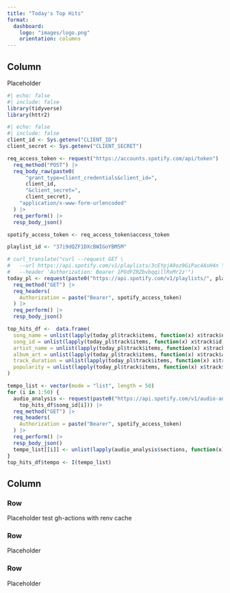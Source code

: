 ```yaml
---
title: "Today's Top Hits"
format:
  dashboard:
    logo: "images/logo.png"
    orientation: columns
---
```


## Column {width="35%"}

Placeholder

```r
#| echo: false
#| include: false
library(tidyverse)
library(httr2)
```

```r
#| echo: false
#| include: false
client_id <- Sys.getenv("CLIENT_ID")
client_secret <- Sys.getenv("CLIENT_SECRET")

req_access_token <- request("https://accounts.spotify.com/api/token") |> 
  req_method("POST") |> 
  req_body_raw(paste0(
      "grant_type=client_credentials&client_id=",
      client_id,
      "&client_secret=",
      client_secret), 
    "application/x-www-form-urlencoded"
  ) |> 
  req_perform() |>
  resp_body_json()

spotify_access_token <- req_access_token$access_token
```

``` r
playlist_id <- "37i9dQZF1DXcBWIGoYBM5M"

# curl_translate("curl --request GET \
#   --url https://api.spotify.com/v1/playlists/3cEYpjA9oz9GiPac4AsH4n \
#   --header 'Authorization: Bearer 1POdFZRZbvbqqillRxMr2z'")
today_pl <- request(paste0("https://api.spotify.com/v1/playlists/", playlist_id)) |> 
  req_method("GET") |> 
  req_headers(
    Authorization = paste("Bearer", spotify_access_token)
  ) |> 
  req_perform() |>
  resp_body_json()

top_hits_df <-  data.frame(
  song_name = unlist(lapply(today_pl$track$items, function(x) x$track$name)),
  song_id = unlist(lapply(today_pl$track$items, function(x) x$track$id)),
  artist_name = unlist(lapply(today_pl$track$items, function(x) x$track$album$artists[[1]]$name)),
  album_art = unlist(lapply(today_pl$track$items, function(x) x$track$album$images[[1]]$url)),
  track_duration = unlist(lapply(today_pl$track$items, function(x) x$track$duration_ms)),
  popularity = unlist(lapply(today_pl$track$items, function(x) x$track$popularity))
)
```

``` r

tempo_list <- vector(mode = "list", length = 50)
for (i in 1:50) {
  audio_analysis <- request(paste0("https://api.spotify.com/v1/audio-analysis/", 
    top_hits_df$song_id[i])) |> 
  req_method("GET") |> 
  req_headers(
    Authorization = paste("Bearer", spotify_access_token)
  ) |> 
  req_perform() |>
  resp_body_json()
  tempo_list[[i]] <- unlist(lapply(audio_analysis$sections, function(x) x$tempo ))
}
top_hits_df$tempo <- I(tempo_list)
```

## Column {width="65%"}

### Row {height="10%"}

Placeholder test gh-actions with renv cache

### Row {height="70%"}

Placeholder

### Row {height="20%"}

Placeholder